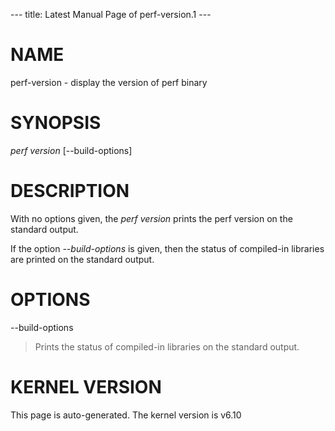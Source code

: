 ---
title: Latest Manual Page of perf-version.1
---


= NAME =

perf-version - display the version of perf binary

= SYNOPSIS =

''perf version'' [--build-options]

= DESCRIPTION =

With no options given, the ''perf version'' prints the perf version on the standard output.

If the option ''--build-options'' is given, then the status of compiled-in libraries are printed on the standard output.

= OPTIONS =

--build-options

<blockquote>Prints the status of compiled-in libraries on the standard output.
</blockquote>


= KERNEL VERSION =

This page is auto-generated.  The kernel version is v6.10